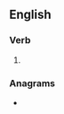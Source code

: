 ==English==

===Verb===
{{head|en|verb form}}

# {{en-past of|prate}}

===Anagrams===
* {{anagrams|en|a=adeprt|depart|detrap|drapet|parted|petard|rapted|tarped|traped}}